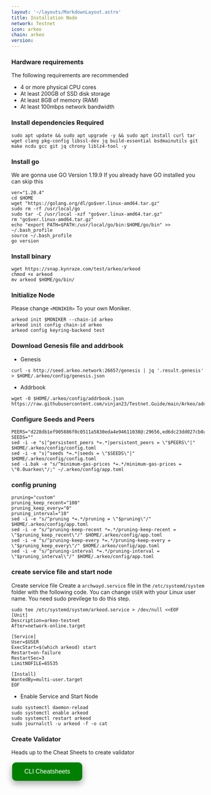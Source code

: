 ```yaml
---
layout: '~/layouts/MarkdownLayout.astro'
title: Installation Node
network: Testnet
icon: arkeo
chain: arkeo
version: 
---
```


### Hardware requirements

The following requirements are recommended

- 4 or more physical CPU cores
- At least 200GB of SSD disk storage
- At least 8GB of memory (RAM)
- At least 100mbps network bandwidth


### Install dependencies Required

```
sudo apt update && sudo apt upgrade -y && sudo apt install curl tar wget clang pkg-config libssl-dev jq build-essential bsdmainutils git make ncdu gcc git jq chrony liblz4-tool -y
```

### Install go

We are gonna use GO Version 1.19.9
If you already have GO installed you can skip this 

```
ver="1.20.4"
cd $HOME
wget "https://golang.org/dl/go$ver.linux-amd64.tar.gz"
sudo rm -rf /usr/local/go
sudo tar -C /usr/local -xzf "go$ver.linux-amd64.tar.gz"
rm "go$ver.linux-amd64.tar.gz"
echo "export PATH=$PATH:/usr/local/go/bin:$HOME/go/bin" >> ~/.bash_profile
source ~/.bash_profile
go version
```

### Install binary

```
wget https://snap.kynraze.com/test/arkeo/arkeod
chmod +x arkeod
mv arkeod $HOME/go/bin/
```

### Initialize Node

Please change `<MONIKER>` To your own Moniker.

```
arkeod init $MONIKER --chain-id arkeo
arkeod init config chain-id arkeo
arkeod config keyring-backend test
```

### Download Genesis file and addrbook

- Genesis

```
curl -s http://seed.arkeo.network:26657/genesis | jq '.result.genesis' > $HOME/.arkeo/config/genesis.json
```

- Addrbook

```
wget -O $HOME/.arkeo/config/addrbook.json https://raw.githubusercontent.com/vinjan23/Testnet.Guide/main/Arkeo/addrbook.json
```

### Configure Seeds and Peers

```
PEERS="d228db1ef905886f0c0511a5830eda4e94611038@:29656,ed6dc23dd027cb0a248abdcad11dd11f3f10fce6@seed.arkeo.network:26656,727929c73968e07bf7a29c91d64eb3fab7269ee8@192.99.160.197:27656"
SEEDS=""
sed -i -e "s|^persistent_peers *=.*|persistent_peers = \"$PEERS\"|" $HOME/.arkeo/config/config.toml
sed -i -e "s|^seeds *=.*|seeds = \"$SEEDS\"|" $HOME/.arkeo/config/config.toml
sed -i.bak -e "s/^minimum-gas-prices *=.*/minimum-gas-prices = \"0.0uarkeo\"/;" ~/.arkeo/config/app.toml
```

### config pruning

```
pruning="custom"
pruning_keep_recent="100"
pruning_keep_every="0"
pruning_interval="10"
sed -i -e "s/^pruning *=.*/pruning = \"$pruning\"/" $HOME/.arkeo/config/app.toml
sed -i -e "s/^pruning-keep-recent *=.*/pruning-keep-recent = \"$pruning_keep_recent\"/" $HOME/.arkeo/config/app.toml
sed -i -e "s/^pruning-keep-every *=.*/pruning-keep-every = \"$pruning_keep_every\"/" $HOME/.arkeo/config/app.toml
sed -i -e "s/^pruning-interval *=.*/pruning-interval = \"$pruning_interval\"/" $HOME/.arkeo/config/app.toml
```


### create service file and start node

Create service file
Create a `archwayd.service` file in the `/etc/systemd/system` folder with the following code. 
You can change `USER` with your Linux user name. You need sudo previlege to do this step.

```
sudo tee /etc/systemd/system/arkeod.service > /dev/null <<EOF
[Unit]
Description=arkeo-testnet
After=network-online.target

[Service]
User=$USER
ExecStart=$(which arkeod) start
Restart=on-failure
RestartSec=3
LimitNOFILE=65535

[Install]
WantedBy=multi-user.target
EOF
```

- Enable Service and Start Node

```
sudo systemctl daemon-reload
sudo systemctl enable arkeod
sudo systemctl restart arkeod
sudo journalctl -u arkeod -f -o cat
```
### Create Validator

Heads up to the Cheat Sheets to create validator

<a href="https://service.vinjan.xyz/testnet/arkeo/cheat" target="_blank">
  <button style="background-color: green; border: none; color: white; padding: 15px 32px; text-align: center; text-decoration: none; display: inline-block; font-size: 16px; margin: 4px 2px; cursor: pointer; border-radius: 10px; box-shadow: 0 8px 16px 0 rgba(0,0,0,0.2), 0 6px 20px 0 rgba(0,0,0,0.19);" onmouseover="this.style.boxShadow='0 0 0 4px rgba(0,255,0,0.5)'" onmouseout="this.style.boxShadow='0 8px 16px 0 rgba(0,0,0,0.2), 0 6px 20px 0 rgba(0,0,0,0.19)'">CLI Cheatsheets</button>
</a>
